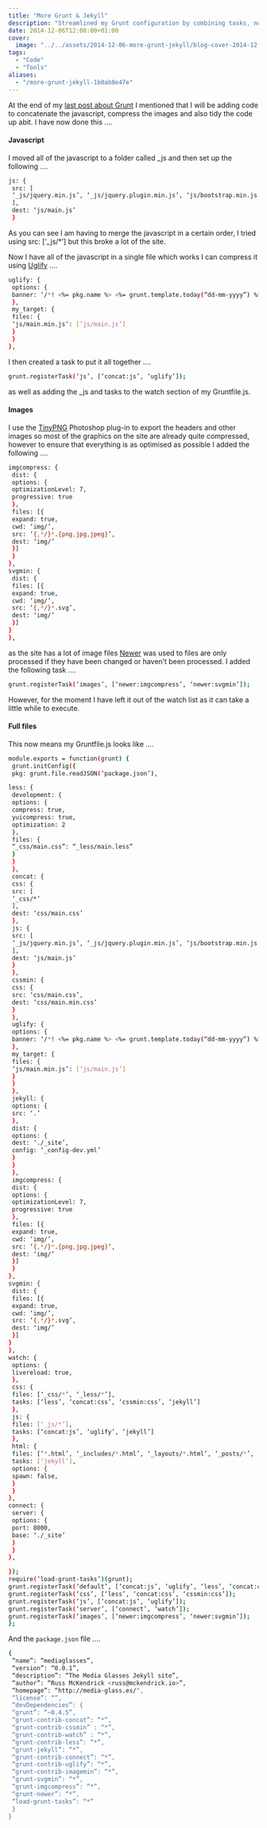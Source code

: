 ```yaml
---
title: "More Grunt & Jekyll"
description: "Streamlined my Grunt configuration by combining tasks, now I can concatenate JS files, compress them with Uglify, and minify CSS files in one go!"
date: 2014-12-06T12:00:00+01:00
cover:
  image: "../../assets/2014-12-06-more-grunt-jekyll/blog-cover-2014-12-06-more-grunt-jekyll.png"
tags:
  - "Code"
  - "Tools"
aliases:
  - "/more-grunt-jekyll-1b0ab0e47e"
---
```


At the end of my [last post about Grunt](/2014/12/02/grunt--jekyll--less/) I mentioned that I will be adding code to concatenate the javascript, compress the images and also tidy the code up abit. I have now done this ….

#### Javascript

I moved all of the javascript to a folder called _js and then set up the following ….

```bash frame="terminal" title="More Grunt & Jekyll 1/7"
js: {
 src: [
 ‘_js/jquery.min.js’, ‘_js/jquery.plugin.min.js’, ‘js/bootstrap.min.js’, ‘_js/jquery.flexslider-min.js’, ‘_js/smooth-scroll.min.js’,’ _js/skrollr.min.js’, ‘_js/twitterFetcher_v10_min.js’, ‘_js/spectragram.min.js’, ‘_js/scrollReveal.min.js’, ‘_js/isotope.min.js’, ‘_js/lightbox.min.js’, ‘_js/jquery.countdown.min.js’, ‘_js/scripts.js’
 ],
 dest: ‘js/main.js’
 }
```


As you can see I am having to merge the javascript in a certain order, I tried using src: [‘_js/*’] but this broke a lot of the site.

Now I have all of the javascript in a single file which works I can compress it using [Uglify](https://github.com/gruntjs/grunt-contrib-uglify) ….

```bash frame="terminal" title="More Grunt & Jekyll 2/7"
uglify: {
 options: {
 banner: ‘/*! <%= pkg.name %> <%= grunt.template.today(“dd-mm-yyyy”) %> */\n’
 },
 my_target: {
 files: {
 ‘js/main.min.js’: [‘js/main.js’]
 }
 }
},
```


I then created a task to put it all together ….

```bash frame="terminal" title="More Grunt & Jekyll 3/7"
grunt.registerTask(‘js’, [‘concat:js’, ‘uglify’]);
```


as well as adding the _js and tasks to the watch section of my Gruntfile.js.

#### Images

I use the [TinyPNG](https://tinypng.com) Photoshop plug-in to export the headers and other images so most of the graphics on the site are already quite compressed, however to ensure that everything is as optimised as possible I added the following ….

```bash frame="terminal" title="More Grunt & Jekyll 4/7"
imgcompress: {
 dist: {
 options: {
 optimizationLevel: 7,
 progressive: true
 },
 files: [{
 expand: true,
 cwd: ‘img/’,
 src: ‘{,*/}*.{png,jpg,jpeg}’,
 dest: ‘img/’
 }]
 }
},
svgmin: {
 dist: {
 files: [{
 expand: true,
 cwd: ‘img/’,
 src: ‘{,*/}*.svg’,
 dest: ‘img/’
 }]
}
},
```


as the site has a lot of image files [Newer](https://www.npmjs.org/package/grunt-newer) was used to files are only processed if they have been changed or haven’t been processed. I added the following task ….

```bash frame="terminal" title="More Grunt & Jekyll 5/7"
grunt.registerTask(‘images’, [‘newer:imgcompress’, ‘newer:svgmin’]);
```


However, for the moment I have left it out of the watch list as it can take a little while to execute.

#### Full files

This now means my Gruntfile.js looks like ….

```bash frame="terminal" title="More Grunt & Jekyll 6/7"
module.exports = function(grunt) {
 grunt.initConfig({
 pkg: grunt.file.readJSON(‘package.json’),

less: {
 development: {
 options: {
 compress: true,
 yuicompress: true,
 optimization: 2
 },
 files: {
 “_css/main.css”: “_less/main.less”
 }
 }
 }, 
 concat: {
 css: {
 src: [
 ‘_css/*’
 ],
 dest: ‘css/main.css’
 },
 js: {
 src: [
 ‘_js/jquery.min.js’, ‘_js/jquery.plugin.min.js’, ‘js/bootstrap.min.js’, ‘_js/jquery.flexslider-min.js’, ‘_js/smooth-scroll.min.js’,’ _js/skrollr.min.js’, ‘_js/twitterFetcher_v10_min.js’, ‘_js/spectragram.min.js’, ‘_js/scrollReveal.min.js’, ‘_js/isotope.min.js’, ‘_js/lightbox.min.js’, ‘_js/jquery.countdown.min.js’, ‘_js/scripts.js’
 ],
 dest: ‘js/main.js’
 }
 },
 cssmin: {
 css: {
 src: ‘css/main.css’,
 dest: ‘css/main.min.css’
 }
 },
 uglify: {
 options: {
 banner: ‘/*! <%= pkg.name %> <%= grunt.template.today(“dd-mm-yyyy”) %> */\n’
 },
 my_target: {
 files: {
 ‘js/main.min.js’: [‘js/main.js’]
 }
 }
 },
 jekyll: {
 options: { 
 src: ‘.’
 },
 dist: {
 options: {
 dest: ‘./_site’,
 config: ‘_config-dev.yml’
 }
 }
 },
 imgcompress: {
 dist: {
 options: {
 optimizationLevel: 7,
 progressive: true
 },
 files: [{
 expand: true,
 cwd: ‘img/’,
 src: ‘{,*/}*.{png,jpg,jpeg}’,
 dest: ‘img/’
 }]
 }
},
svgmin: {
 dist: {
 files: [{
 expand: true,
 cwd: ‘img/’,
 src: ‘{,*/}*.svg’,
 dest: ‘img/’
 }]
}
},
watch: {
 options: {
 livereload: true,
 },
 css: {
 files: [‘_css/*’, ‘_less/*’],
 tasks: [‘less’, ‘concat:css’, ‘cssmin:css’, ‘jekyll’]
 },
 js: {
 files: [‘_js/*’],
 tasks: [‘concat:js’, ‘uglify’, ‘jekyll’]
 },
 html: {
 files: [‘*.html’, ‘_includes/*.html’, ‘_layouts/*.html’, ‘_posts/*’, ‘*.yml’, ‘img/*’],
 tasks: [‘jekyll’],
 options: {
 spawn: false,
 }
 }
},
connect: {
 server: {
 options: {
 port: 8000,
 base: ‘./_site’
 }
 }
},

});
require(‘load-grunt-tasks’)(grunt);
grunt.registerTask(‘default’, [‘concat:js’, ‘uglify’, ‘less’, ‘concat:css’, ‘cssmin:css’, ‘jekyll’, ‘connect’, ‘watch’]);
grunt.registerTask(‘css’, [‘less’, ‘concat:css’, ‘cssmin:css’]);
grunt.registerTask(‘js’, [‘concat:js’, ‘uglify’]);
grunt.registerTask(‘server’, [‘connect’, ‘watch’]);
grunt.registerTask(‘images’, [‘newer:imgcompress’, ‘newer:svgmin’]);
};
```


And the `package.json` file ….

```bash frame="terminal" title="More Grunt & Jekyll 7/7"
{
 “name”: “mediaglasses”,
 “version”: “0.0.1”,
 “description”: “The Media Glasses Jekyll site”,
 “author”: “Russ McKendrick <russ@mckendrick.io>”,
 “homepage”: “http://media-glass.es/",
 “license”: “”,
 “devDependencies”: {
 “grunt”: “~0.4.5”,
 “grunt-contrib-concat”: “*”,
 “grunt-contrib-cssmin” : “*”,
 “grunt-contrib-watch” : “*”,
 “grunt-contrib-less”: “*”,
 “grunt-jekyll”: “*”,
 “grunt-contrib-connect”: “*”,
 “grunt-contrib-uglify”: “*”,
 “grunt-contrib-imagemin”: “*”,
 “grunt-svgmin”: “*”,
 “grunt-imgcompress”: “*”,
 “grunt-newer”: “*”,
 “load-grunt-tasks”: “*”
 }
}
```

